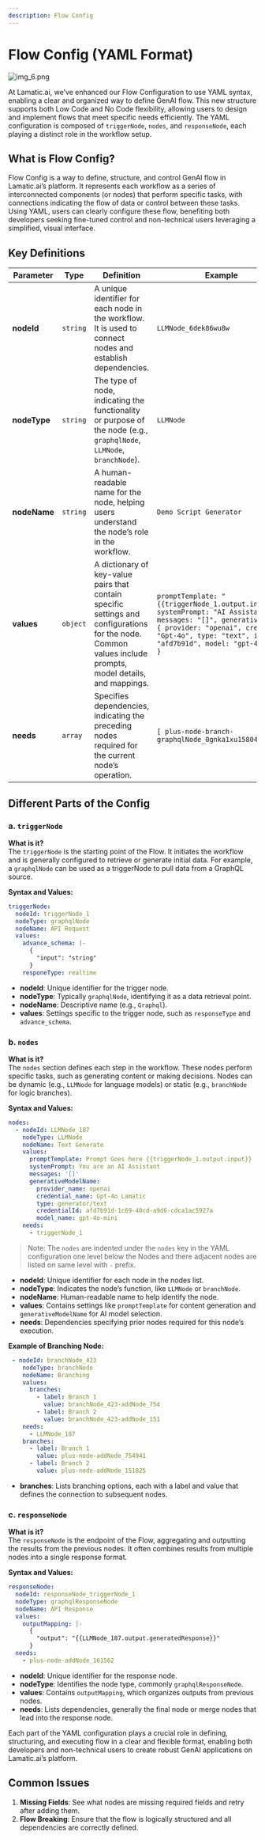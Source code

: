 ```yaml
---
description: Flow Config
---
```


# Flow Config (YAML Format)


![img_6.png](./img/flow-config.webp)

At Lamatic.ai, we’ve enhanced our Flow Configuration to use YAML syntax, enabling a clear and organized way to define GenAI flow. This new structure supports both Low Code and No Code flexibility, allowing users to design and implement flows that meet specific needs efficiently. The YAML configuration is composed of `triggerNode`, `nodes`, and `responseNode`, each playing a distinct role in the workflow setup.

## What is Flow Config?

Flow Config is a way to define, structure, and control GenAI flow in Lamatic.ai’s platform. It represents each workflow as a series of interconnected components (or nodes) that perform specific tasks, with connections indicating the flow of data or control between these tasks. Using YAML, users can clearly configure these flow, benefiting both developers seeking fine-tuned control and non-technical users leveraging a simplified, visual interface.

## Key Definitions

| **Parameter**    | **Type**               | **Definition**                                                                                          | **Example**                                                                                                                     |
|------------------|------------------------|---------------------------------------------------------------------------------------------------------|-------------------------------------------------------------------------------------------------------------------------------|
| **nodeId**       | `string`               | A unique identifier for each node in the workflow. It is used to connect nodes and establish dependencies. | `LLMNode_6dek86wu8w`                                                                                                          |
| **nodeType**     | `string`               | The type of node, indicating the functionality or purpose of the node (e.g., `graphqlNode`, `LLMNode`, `branchNode`). | `LLMNode`                                                                                                                     |
| **nodeName**     | `string`               | A human-readable name for the node, helping users understand the node’s role in the workflow.            | `Demo Script Generator`                                                                                                       |
| **values**       | `object`               | A dictionary of key-value pairs that contain specific settings and configurations for the node. Common values include prompts, model details, and mappings. | ```promptTemplate: "{{triggerNode_1.output.input}}", systemPrompt: "AI Assistant", messages: "[]", generativeModel: { provider: "openai", cred: "Gpt-4o", type: "text", id: "afd7b91d", model: "gpt-4o-mini" }``` |
| **needs**        | `array`                | Specifies dependencies, indicating the preceding nodes required for the current node’s operation.        | `[ plus-node-branch-graphqlNode_0gnka1xu15804 ]`                                                                              |

## Different Parts of the Config

### a. `triggerNode`
**What is it?**  
The `triggerNode` is the starting point of the Flow. It initiates the workflow and is generally configured to retrieve or generate initial data. For example, a `graphqlNode` can be used as a triggerNode to pull data from a GraphQL source.

**Syntax and Values:**
```yaml
triggerNode:
  nodeId: triggerNode_1
  nodeType: graphqlNode
  nodeName: API Request
  values:
    advance_schema: |-
      {
        "input": "string"
      }
    responeType: realtime
```
- **nodeId**: Unique identifier for the trigger node.
- **nodeType**: Typically `graphqlNode`, identifying it as a data retrieval point.
- **nodeName**: Descriptive name (e.g., `Graphql`).
- **values**: Settings specific to the trigger node, such as `responseType` and `advance_schema`.

### b. `nodes`
**What is it?**  
The `nodes` section defines each step in the workflow. These nodes perform specific tasks, such as generating content or making decisions. Nodes can be dynamic (e.g., `LLMNode` for language models) or static (e.g., `branchNode` for logic branches).

**Syntax and Values:**
```yaml
nodes:
  - nodeId: LLMNode_187
    nodeType: LLMNode
    nodeName: Text Generate
    values:
      promptTemplate: Prompt Goes here {{triggerNode_1.output.input}}
      systemPrompt: You are an AI Assistant
      messages: '[]'
      generativeModelName:
        provider_name: openai
        credential_name: Gpt-4o Lamatic
        type: generator/text
        credentialId: afd7b91d-1c69-40cd-a9d6-cdca1ac5927a
        model_name: gpt-4o-mini
    needs:
      - triggerNode_1
```
> Note: The `nodes` are indented under the `nodes` key in the YAML configuration one level below the Nodes and there adjacent nodes are listed on same level with `-` prefix.

- **nodeId**: Unique identifier for each node in the nodes list.
- **nodeType**: Indicates the node’s function, like `LLMNode` or `branchNode`.
- **nodeName**: Human-readable name to help identify the node.
- **values**: Contains settings like `promptTemplate` for content generation and `generativeModelName` for AI model selection.
- **needs**: Dependencies specifying prior nodes required for this node’s execution.

**Example of Branching Node:**
```yaml
 - nodeId: branchNode_423
    nodeType: branchNode
    nodeName: Branching
    values:
      branches:
        - label: Branch 1
          value: branchNode_423-addNode_754
        - label: Branch 2
          value: branchNode_423-addNode_151
    needs:
      - LLMNode_187
    branches:
      - label: Branch 1
        value: plus-node-addNode_754941
      - label: Branch 2
        value: plus-node-addNode_151825
```
- **branches**: Lists branching options, each with a label and value that defines the connection to subsequent nodes.

### c. `responseNode`
**What is it?**  
The `responseNode` is the endpoint of the Flow, aggregating and outputting the results from the previous nodes. It often combines results from multiple nodes into a single response format.

**Syntax and Values:**

```yaml
responseNode:
  nodeId: responseNode_triggerNode_1
  nodeType: graphqlResponseNode
  nodeName: API Response
  values:
    outputMapping: |-
      {
        "output": "{{LLMNode_187.output.generatedResponse}}"
      }
  needs:
    - plus-node-addNode_161562
```

- **nodeId**: Unique identifier for the response node.
- **nodeType**: Identifies the node type, commonly `graphqlResponseNode`.
- **values**: Contains `outputMapping`, which organizes outputs from previous nodes.
- **needs**: Lists dependencies, generally the final node or merge nodes that lead into the response node.

Each part of the YAML configuration plays a crucial role in defining, structuring, and executing flow in a clear and flexible format, enabling both developers and non-technical users to create robust GenAI applications on Lamatic.ai’s platform.

## Common Issues
1. **Missing Fields**: See what nodes are missing required fields and retry after adding them.
2. **Flow Breaking**: Ensure that the flow is logically structured and all dependencies are correctly defined.
